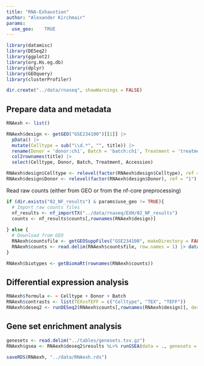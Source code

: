 ```yaml
---
title: "RNA-Exhaustion"
author: "Alexander Kirchmair"
params:
  use_geo:    TRUE
---
```


```r
library(datamisc)
library(DESeq2)
library(ggplot2)
library(org.Hs.eg.db)
library(dplyr)
library(GEOquery)
library(clusterProfiler)

dir.create("../data/rnaseq", showWarnings = FALSE)
```


## Prepare data and metadata
```r
RNAexh <- list()

RNAexh$design <- getGEO("GSE234100")[[1]] |>
  pData() |>
  mutate(Celltype = sub("\\d.*", "", title)) |>
  rename(Donor = 'donor:ch1', Batch = 'batch:ch1', Treatment = 'treatment:ch1', Accession = 'geo_accession') |> 
  col2rownames(title) |> 
  select(Celltype, Donor, Batch, Treatment, Accession)

RNAexh$design$Celltype <- relevel(factor(RNAexh$design$Celltype), ref = "TEFF")
RNAexh$design$Donor <- relevel(factor(RNAexh$design$Donor), ref = "1")

```


Read raw counts (either from GEO or from the nf-core preprocessing)
```r

if (dir.exists("02_NF_results") & params$use_geo != TRUE){
  # Import raw counts files
  nf_results <- nf_importTX("../data/rnaseq/EXH/02_NF_results")
  counts <- nf_results$counts[,rownames(RNAexh$design)]
  
} else {
  # Download from GEO
  RNAexh$countsfile <- getGEOSuppFiles("GSE234100", makeDirectory = FALSE, baseDir = "../data/rnaseq/EXH") |> rownames()
  RNAexh$counts <- read.delim(RNAexh$countsfile, row.names = 1) |> data.matrix()
}

RNAexh$biotypes <- getBiomaRt(rownames(RNAexh$counts))

```


## Differential expression analysis
```r
RNAexh$formula <- ~ Celltype + Donor + Batch
RNAexh$contrasts <- list(TEXvsTEFF = c("Celltype", "TEX", "TEFF"))
RNAexh$deseq2 <- runDESeq2(RNAexh$counts[,rownames(RNAexh$design)], design = RNAexh$design, formula = RNAexh$formula, contrasts = RNAexh$contrasts)
```


## Gene set enrichment analysis
```r
genesets <- read.delim("../tables/genesets.tsv.gz")
RNAexh$gsea <- RNAexh$deseq2$results %L>% runGSEA(data = ., genesets = genesets)
```


```r
saveRDS(RNAexh, "../data/RNAexh.rds")
```











